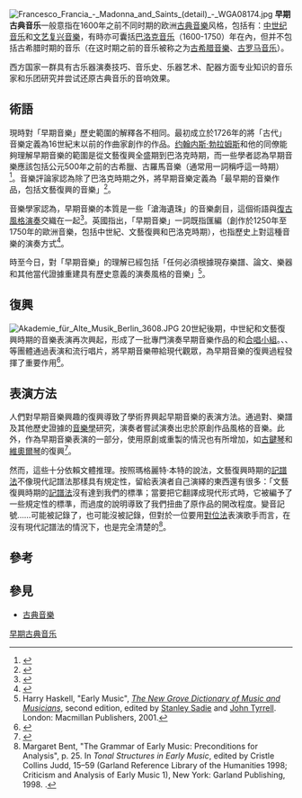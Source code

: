 {{古典音樂歷史}}
[[File:Francesco_Francia_-_Madonna_and_Saints_(detail)_-_WGA08174.jpg|thumb]]
'''早期古典音乐'''一般意指在1600年之前不同时期的欧洲[[古典音樂|古典音樂]]风格，包括有：[[中世纪音乐|中世纪音乐]]和[[文艺复兴音樂|文艺复兴音樂]]，有時亦可囊括[[巴洛克音乐|巴洛克音乐]]（1600-1750）年在內，但并不包括古希腊时期的音乐（在这时期之前的音乐被称之为[[古希腊音樂|古希腊音樂]]、[[古罗马音乐|古罗马音乐]]）。

西方国家一群具有古乐器演奏技巧、音乐史、乐器艺术、配器方面专业知识的音乐家和乐团研究并尝试还原古典音乐的音响效果。

==術語==
現時對「早期音樂」歷史範圍的解釋各不相同。最初成立於1726年的{{le|古代音樂學會|Academy of Ancient Music}}將「古代」音樂定義為16世紀末以前的作曲家創作的作品。[[约翰内斯·勃拉姆斯|约翰内斯·勃拉姆斯]]和他的同僚能夠理解早期音樂的範圍是從文藝復興全盛期到巴洛克時期，而一些學者認為早期音樂應該包括公元500年之前的古希臘、古羅馬音樂（通常用{{le|古代音樂|Ancient music}}一詞稱呼這一時期）<ref>{{cite book|last1=Haskell|first1=Harry|title=The Early Music Revival: A History|date=1988|publisher=Courier Corporation|isbn=9780486291628|page=9|url=https://books.google.co.uk/books?id=bGG22O24ObAC&lpg=PA9&dq=Early%20music%20definition&pg=PA9#v=onepage&q&f=false|accessdate=28 May 2018|language=en|archive-date=2020-02-27|archive-url=https://web.archive.org/web/20200227124731/https://books.google.co.uk/books?id=bGG22O24ObAC&lpg=PA9&dq=Early%20music%20definition&pg=PA9#v=onepage&q&f=false|dead-url=no}}</ref>。音樂評論家{{le|邁克爾·肯尼迪|Michael Kennedy (music critic)}}認為除了巴洛克時期之外，將早期音樂定義為「最早期的音樂作品，包括文藝復興的音樂」<ref name="Kennedy">{{cite book|author1=Michael Kennedy|author2=Tim Rutherford-Johnson|last3=Joyce Bourne Kennedy|authorlink1=Michael Kennedy (music critic)|title=The Oxford Dictionary of Music|date=2013|location=Oxford and New York|publisher=Oxford University Press Oxford|isbn=9780199578542|page=255|url=https://books.google.co.uk/books?id=XX2sAQAAQBAJ&lpg=PA253&vq=early%20music&dq=0198691629&pg=PA253#v=onepage&q&f=false|language=en|chapter=Early music|access-date=2018-12-06|archive-date=2020-02-27|archive-url=https://web.archive.org/web/20200227124733/https://books.google.co.uk/books?id=XX2sAQAAQBAJ&lpg=PA253&vq=early%20music&dq=0198691629&pg=PA253#v=onepage&q&f=false|dead-url=no}}</ref>。

音樂學家{{le|托馬斯·福雷斯特·凱利|Thomas Forrest Kelly}}認為，早期音樂的本質是一些「滄海遺珠」的音樂劇目，這個術語與[[復古風格演奏|復古風格演奏]]交織在一起<ref>{{cite book|last1=Kelly|first1=Thomas Forrest|title=Early Music: A Very Short Introduction|date=2011|publisher=Oxford University Press|isbn=9780199831890|page=1-2|url=https://books.google.co.uk/books?id=eAAC072TMBAC&lpg=PP1&dq=what%20is%20early%20music&pg=PA1#v=onepage&q&f=false|accessdate=28 May 2018|language=en|chapter=1. What does "early music" mean?|archive-date=2020-02-27|archive-url=https://web.archive.org/web/20200227124735/https://books.google.co.uk/books?id=eAAC072TMBAC&lpg=PP1&dq=what%20is%20early%20music&pg=PA1#v=onepage&q&f=false|dead-url=no}}</ref>。英國{{le|國家早期音樂中心|National Centre for Early Music}}指出，「早期音樂」一詞既指匯編（創作於1250年至1750年的歐洲音樂，包括中世紀、文藝復興和巴洛克時期），也指歷史上對這種音樂的演奏方式<ref name="ncem">{{cite web | url=http://www.ncem.co.uk/?idno=1130 | title=About Us | publisher=National Centre for Early Music | accessdate=14 November 2014 | archive-date=2014-11-09 | archive-url=https://web.archive.org/web/20141109052448/http://ncem.co.uk/?idno=1130 | dead-url=no }}</ref>。

時至今日，對「早期音樂」的理解已經包括「任何必須根據現存樂譜、論文、樂器和其他當代證據重建具有歷史意義的演奏風格的音樂」<ref>Harry Haskell, "Early Music", ''[[The_New_Grove_Dictionary_of_Music_and_Musicians|The New Grove Dictionary of Music and Musicians]]'', second edition, edited by [[Stanley_Sadie|Stanley Sadie]] and [[John_Tyrrell_(musicologist)|John Tyrrell]]. London: Macmillan Publishers, 2001.</ref>。

==復興==
[[File:Akademie_für_Alte_Musik_Berlin_3608.JPG|thumb]]
20世紀後期，中世紀和文藝復興時期的音樂表演再次興起，形成了一批專門演奏早期音樂作品的{{le|器樂伴奏|instrumental consorts}}和[[合唱|合唱小組]]。{{le|塔利斯學者|The Tallis Scholars}}、{{le|早期音樂伴奏者|Early Music Consort}}、{{le|塔維納伴奏及演奏者|Taverner Consort and Players}}等團體通過表演和流行唱片，將早期音樂帶給現代觀眾，為早期音樂的復興過程發揮了重要作用<ref name="wilson">{{cite book|author1=Nick Wilson|title=The Art of Re-enchantment: Making Early Music in the Modern Age|date=2013|location=New York|publisher=Oxford University Press USA|isbn=9780199939930|page=76|url=https://books.google.co.uk/books?id=fWgBAQAAQBAJ&lpg=PA134&dq=The%20Taverner%20Choir%2C%20Consort%20%26%20Players&pg=PA76#v=onepage&q&f=false|accessdate=2 March 2018|language=en|archive-date=2020-02-27|archive-url=https://web.archive.org/web/20200227124737/https://books.google.co.uk/books?id=fWgBAQAAQBAJ&lpg=PA134&dq=The%20Taverner%20Choir%2C%20Consort%20%26%20Players&pg=PA76#v=onepage&q&f=false|dead-url=no}}</ref>。

==表演方法==
人們對早期音樂興趣的復興導致了學術界興起早期音樂的表演方法。通過對{{le|音樂論著|Treatise}}、樂譜{{le|原文版本|Urtext edition}}及其他歷史證據的[[音樂學|音樂學]]研究，演奏者嘗試演奏出忠於原創作品風格的音樂。此外，作為早期音樂表演的一部分，使用原創或重製{{le|歷史樂器|List of period instruments}}的情況也有所增加，如[[古鍵琴|古鍵琴]]和[[維奧爾琴|維奧爾琴]]的復興<ref>{{cite book|last1=Lawson|first1=Colin|last2=Stowell|first2=Robin|title=The historical performance of music : an introduction|url=https://archive.org/details/historicalperfor00laws|date=1999|publisher=Cambridge University Press|location=Cambridge|isbn=9780521627382|page=[https://archive.org/details/historicalperfor00laws/page/n31 17]-18|edition=5th printing.}}</ref>。

然而，這些{{le|歷史演奏實踐|Historically informed performance}}十分依賴文體推理。按照瑪格麗特·本特的說法，文藝復興時期的[[音樂記譜法|記譜法]]不像現代記譜法那樣具有規定性，留給表演者自己演繹的東西還有很多：「文藝復興時期的[[記譜法|記譜法]]沒有達到我們的標準；當要把它翻譯成現代形式時，它被編予了一些規定性的標準，而過度的說明導致了我們扭曲了原作品的開改程度。變音記號……可能被記錄了，也可能沒被記錄，但對於一位要用[[對位法|對位法]]表演歌手而言，在沒有現代記譜法的情況下，也是完全清楚的<ref>Margaret Bent, "The Grammar of Early Music: Preconditions for Analysis", p. 25. In ''Tonal Structures in Early Music'', edited by Cristle Collins Judd, 15–59 (Garland Reference Library of the Humanities 1998; Criticism and Analysis of Early Music 1), New York: Garland Publishing, 1998. {{ISBN|0-8153-2388-3}}.</ref>。

==參考==
{{Reflist}}

==參見==
{{portal box|音樂|古典音樂}}
* [[古典音樂|古典音樂]]

{{古典音乐}}
{{音樂主題}}


[[Category:早期古典音乐|]]